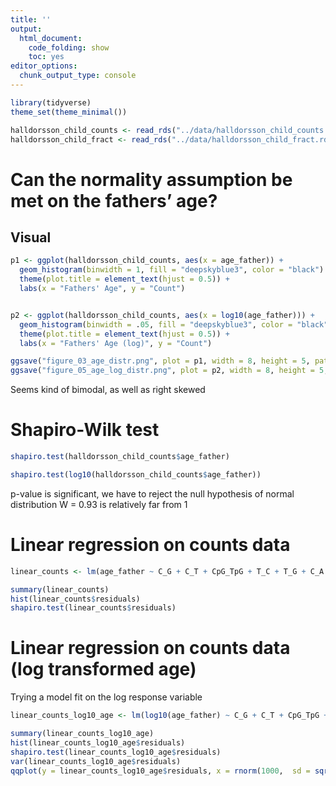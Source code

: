 ```yaml
---
title: ''
output:
  html_document:
    code_folding: show
    toc: yes
editor_options:
  chunk_output_type: console
---
```


```r
library(tidyverse)
theme_set(theme_minimal())

halldorsson_child_counts <- read_rds("../data/halldorsson_child_counts.rds") |> as.data.frame()
halldorsson_child_fract <- read_rds("../data/halldorsson_child_fract.rds") |> as.data.frame()
```

# Can the normality assumption be met on the fathers' age?

## Visual
```r
p1 <- ggplot(halldorsson_child_counts, aes(x = age_father)) +
  geom_histogram(binwidth = 1, fill = "deepskyblue3", color = "black") +
  theme(plot.title = element_text(hjust = 0.5)) +
  labs(x = "Fathers' Age", y = "Count")


p2 <- ggplot(halldorsson_child_counts, aes(x = log10(age_father))) +
  geom_histogram(binwidth = .05, fill = "deepskyblue3", color = "black") +
  theme(plot.title = element_text(hjust = 0.5)) +
  labs(x = "Fathers' Age (log)", y = "Count")

ggsave("figure_03_age_distr.png", plot = p1, width = 8, height = 5, path = "./../../Figures/")
ggsave("figure_05_age_log_distr.png", plot = p2, width = 8, height = 5, path = "./../../Figures/")
```

Seems kind of bimodal, as well as right skewed

# Shapiro-Wilk test
```r
shapiro.test(halldorsson_child_counts$age_father)

shapiro.test(log10(halldorsson_child_counts$age_father))
```

p-value is significant, we have to reject the null hypothesis of normal distribution
W = 0.93 is relatively far from 1

# Linear regression on counts data
```r
linear_counts <- lm(age_father ~ C_G + C_T + CpG_TpG + T_C + T_G + C_A + T_A, data = halldorsson_child_counts)

summary(linear_counts)
hist(linear_counts$residuals)
shapiro.test(linear_counts$residuals)
```

# Linear regression on counts data (log transformed age)

Trying a model fit on the log response variable

```r
linear_counts_log10_age <- lm(log10(age_father) ~ C_G + C_T + CpG_TpG + T_C + T_G + C_A + T_A, data = halldorsson_child_counts)

summary(linear_counts_log10_age)
hist(linear_counts_log10_age$residuals)
shapiro.test(linear_counts_log10_age$residuals)
var(linear_counts_log10_age$residuals)
qqplot(y = linear_counts_log10_age$residuals, x = rnorm(1000,  sd = sqrt(0.009857264)),xlab = "normal", ylab="observed")
```


